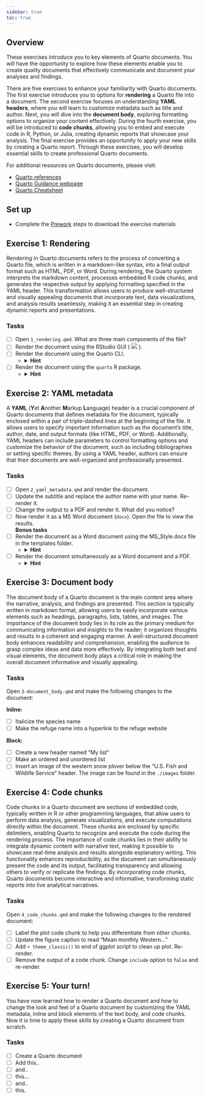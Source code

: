 ```yaml
---
sidebar: true
toc: true
---
```


## Overview {#sec-exercise-overview}

These exercises introduce you to key elements of Quarto documents. You will have the opportunity to explore how these elements enable you to create quality documents that effectively communicate and document your analyses and findings.

There are five exercises to enhance your familiarity with Quarto documents. The first exercise introduces you to options for **rendering** a Quarto file into a document. The second exercise focuses on understanding **YAML headers**, where you will learn to customize metadata such as title and author. Next, you will dive into the **document body**, exploring formatting options to organize your content effectively. During the fourth exercise, you will be introduced to **code chunks**, allowing you to embed and execute code in R, Python, or Julia, creating dynamic reports that showcase your analysis. The final exercise provides an opportunity to apply your new skills by creating a Quarto report. Through these exercises, you will develop essential skills to create professional Quarto documents.

For additional resources on Quarto documents, please visit:

- [Quarto references](../../references.qmd)
- [Quarto Guidance webpage](https://quarto.org/docs/guide/)
- [Quarto Cheatsheet](https://rstudio.github.io/cheatsheets/quarto.pdf)

## Set up 

- Complete the [Prework](../../prework.qmd) steps to download the exercise materials


## Exercise 1: Rendering {#sec-exercise1}

Rendering in Quarto documents refers to the process of converting a Quarto file, which is written in a markdown-like syntax, into a final output format such as HTML, PDF, or Word. During rendering, the Quarto system interprets the markdown content, processes embedded R code chunks, and generates the respective output by applying formatting specified in the YAML header. This transformation allows users to produce well-structured and visually appealing documents that incorporate text, data visualizations, and analysis results seamlessly, making it an essential step in creating dynamic reports and presentations.

### Tasks

- [ ] Open `1_rendering.qmd`. What are three main components of the file?
- [ ] Render the document using the RStudio GUI ( ![](images/render_icon.png) ).
- [ ] Render the document using the Quarto CLI.  
    - <details>
      <summary>**Hint**</summary>
      In the terminal: `quarto render 1_rendering\<input file name>`
      </details>  
- [ ] Render the document using the `quarto` R package.
    - <details>
      <summary>**Hint**</summary>
      In the console: `quarto::quarto_render("./1_rendering/<input file>")`
      </details> 


## Exercise 2: YAML metadata {#sec-exercise2}

A **YAML** (**Y**et **A**nother **M**arkup **L**anguage) header is a crucial component of Quarto documents that defines metadata for the document, typically enclosed within a pair of triple-dashed lines at the beginning of the file. It allows users to specify important information such as the document's title, author, date, and output formats (like HTML, PDF, or Word). Additionally, YAML headers can include parameters to control formatting options and customize the behavior of the document, such as including bibliographies or setting specific themes. By using a YAML header, authors can ensure that their documents are well-organized and professionally presented.

### Tasks

- [ ] Open `2_yaml_metadata.qmd` and render the document.
- [ ] Update the subtitle and replace the author name with your name. Re-render it.
- [ ] Change the output to a PDF and render it. What did you notice?
- [ ] Now render it as a MS Word document (`docx`). Open the file to view the results.  
**Bonus tasks**  
- [ ] Render the document as a Word document using the MS_Style.docx file in the templates folder.
    - <details>
      <summary>**Hint**</summary>
      [Using templates](https://quarto.org/docs/output-formats/ms-word-templates.html#using-templates)
      </details>  
- [ ] Render the document simultaneously as a Word document and a PDF.
    - <details>
      <summary>**Hint**</summary>
      Add `output_format = "all"` argument to `quarto::quarto_render()`
      </details>

## Exercise 3: Document body {#sec-exercise3}

The document body of a Quarto document is the main content area where the narrative, analysis, and findings are presented. This section is typically written in markdown format, allowing users to easily incorporate various elements such as headings, paragraphs, lists, tables, and images. The importance of the document body lies in its role as the primary medium for communicating information and insights to the reader; it organizes thoughts and results in a coherent and engaging manner. A well-structured document body enhances readability and comprehension, enabling the audience to grasp complex ideas and data more effectively. By integrating both text and visual elements, the document body plays a critical role in making the overall document informative and visually appealing.

### Tasks

Open `3-document_body.qmd` and make the following changes to the document:

**Inline:**

- [ ] Italicize the species name
- [ ] Make the refuge name into a hyperlink to the refuge website

**Block:**

- [ ] Create a new header named "My list"
- [ ] Make an ordered and unordered list
- [ ] Insert an image of the western snow plover below the "U.S. Fish and Wildlife Service" header. The image can be found in the `./images` folder.


## Exercise 4: Code chunks {#sec-exercise4}

Code chunks in a Quarto document are sections of embedded code, typically written in R or other programming languages, that allow users to perform data analysis, generate visualizations, and execute computations directly within the document. These chunks are enclosed by specific delimiters, enabling Quarto to recognize and execute the code during the rendering process. The importance of code chunks lies in their ability to integrate dynamic content with narrative text, making it possible to showcase real-time analysis and results alongside explanatory writing. This functionality enhances reproducibility, as the document can simultaneously present the code and its output, facilitating transparency and allowing others to verify or replicate the findings. By incorporating code chunks, Quarto documents become interactive and informative, transforming static reports into live analytical narratives.

### Tasks

Open `4_code_chunks.qmd` and make the following changes to the rendered document:  

- [ ] Label the plot code chunk to help you differentiate from other chunks.
- [ ] Update the figure caption to read "Mean monthly Western..."
- [ ] Add `+ theme_classic()` to end of ggplot script to clean up plot. Re-render.
- [ ] Remove the output of a code chunk. Change `include` option to `false` and re-render.


## Exercise 5: Your turn! {#sec-exercise5}

You have now learned how to render a Quarto document and how to change the look and feel of a Quarto document by customizing the YAML metadata, inline and block elements of the text body, and code chunks. Now it is time to apply these skills by creating a Quarto document from scratch.

### Tasks 

- [ ] Create a Quarto document
- [ ] Add this.. 
- [ ] and..
- [ ] this...
- [ ] and..
- [ ] this.